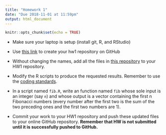 ```yaml
---
title: "Homework 1"
date: "Due 2018-11-01 at 11:59pm"
output: html_document
---
```


```r
knitr::opts_chunk$set(echo = TRUE)
```

+ Make sure your laptop is setup (install git, R, and RStudio)

+ Use [this link](https://classroom.github.com/a/uAUaS6zJ) to create your hw1
repository on GitHub

+ Without changing the names, add all the files in [this
repository](https://github.com/byu-stat-223-master/hw1-starter) to your HW1 repository.

+ Modify the R scripts to produce the requested results.  Remember to use the
[coding standards](coding-standards.html).

+ In a script named `fib.R`, write an function named `fib` whose sole input is an
integer (say `n`) and whose output is a vector containing the first n Fibonacci
numbers (every number after the first two is the sum of the two preceding ones
and the first two numbers are 1).

+ Commit your work to your HW1 repository and push these updated files to
your online GitHub repository. **Remember that HW is not submitted until it is
successfully pushed to GitHub.**


